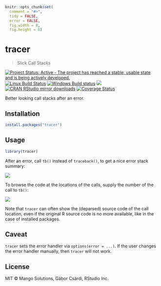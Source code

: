 
```r
knitr::opts_chunk$set(
  comment = "#>",
  tidy = FALSE,
  error = FALSE,
  fig.width = 8,
  fig.height = 8)
```

# tracer

> Slick Call Stacks

[![Project Status: Active - The project has reached a stable, usable state and is being actively developed.](http://www.repostatus.org/badges/latest/active.svg)](http://www.repostatus.org/#active)
[![Linux Build Status](https://travis-ci.org/r-lib/tracer.svg?branch=master)](https://travis-ci.org/r-lib/tracer)
[![Windows Build status](https://ci.appveyor.com/api/projects/status/github/r-lib/tracer?svg=true)](https://ci.appveyor.com/project/gaborcsardi/tracer)
[![](http://www.r-pkg.org/badges/version/tracer)](http://www.r-pkg.org/pkg/tracer)
[![CRAN RStudio mirror downloads](http://cranlogs.r-pkg.org/badges/tracer)](http://www.r-pkg.org/pkg/tracer)
[![Coverage Status](https://img.shields.io/codecov/c/github/r-lib/tracer/master.svg)](https://codecov.io/github/r-lib/tracer?branch=master)

Better looking call stacks after an error.

## Installation

```r
install.packages("tracer")
```

## Usage

```r
library(tracer)
```

After an error, call `tb()` instead of `traceback()`, to get a nice
error stack summary:

![](/inst/screenshot1.png)

To browse the code at the locations of the calls, supply the number of
the call to `tb()`:

![](/inst/screenshot2.png)

Note that `tracer` can often show the (deparsed) source code of the
call location, even if the original R source code is no more available,
like in the case of installed packages.

## Caveat

`tracer` sets the error handler via `options(error = ...)`. If the user
changes the error handler manually, then `tracer` will not work.

## License

MIT © Mango Solutions, Gábor Csárdi, RStudio Inc.
